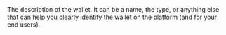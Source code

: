   
<ParamField body="Description" type="string">  
<MaxLength255Characters />     
The description of the wallet. It can be a name, the type, or anything else that can help you clearly identify the wallet on the platform (and for your end users).  
</ParamField>